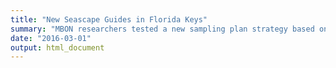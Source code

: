 ```yaml
---
title: "New Seascape Guides in Florida Keys"
summary: "MBON researchers tested a new sampling plan strategy based on satellite seascape maps."
date: "2016-03-01"
output: html_document
---
```


